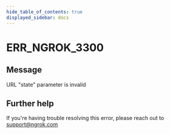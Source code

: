 ```yaml
---
hide_table_of_contents: true
displayed_sidebar: docs
---
```



# ERR_NGROK_3300

## Message

URL "state" parameter is invalid

<ErrorDetails error="err_ngrok_3300" />

## Further help

If you're having trouble resolving this error, please reach out to [support@ngrok.com](mailto:support@ngrok.com?subject=Help%20with%20ERR_NGROK_3300)
